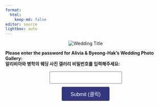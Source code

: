 ```yaml
---
format:
  html:
    keep-md: false
editor: source
lightbox: auto
---
```




<div id="passwordPrompt">
  <p align="center">
    <img src="wedding_title3.png" style="max-width: 66%; height: auto;" alt="Wedding Title">
  </p>
  <h4 style="margin: 0; line-height: 1.2;">Please enter the password for Alivia & Byeong-Hak's Wedding Photo Gallery:</h4>
  <h4 style="margin: 0; line-height: 1.2;">알리비아와 병학의 웨딩 사진 갤러리 비밀번호를 입력해주세요:</h4>
  
  <div style="display:block; margin:15px;"></div>

  <div style="text-align: center;">
  <form onsubmit="checkPassword(event)" style="display: inline-block;">
    <input type="password" id="password" style="padding: 8px; font-size: 1rem;">
      <div style="display:block; margin:10px;"></div>
    <button type="submit"
        style="
          padding: 10px 16px;
          font-size: 1rem;
          width: 100%;
          max-width: 150px;
          box-sizing: border-box;
          background-color: #34377d;
          color: white;
          border: none;
          border-radius: 4px;
        ">
  Submit (클릭)
</button>
  </form>
  </div>
</div>



<div id="protectedContent" style="display:none;">
  <p align="center">
    <img src="wedding_title3.png" style="max-width: 66%; height: auto;" alt="Wedding Title">
  </p>
  
  <h3 style="margin: 0; line-height: 1.2;">Welcome to Alivia & Byeong-Hak's Wedding Photo Gallery!</h4>
  <h3 style="margin: 0; line-height: 1.2;">알리비아와 병학의 웨딩 사진 갤러리에 오신 것을 환영합니다!</h4>

  <div style="display:block; margin:15px;"></div>

  <p><a href="https://bcdanl.github.io/acbcweddingphoto" tabindex="-1" id="galleryLink">Click here! (여기를  클릭하세요!)</a></p>
</div>



<script>
function checkPassword(event) {
    event.preventDefault(); // Prevent form reload
    const correctPassword = "acbc25";
    const inputPassword = document.getElementById("password").value;

    if (inputPassword === correctPassword) {
        document.getElementById("protectedContent").style.display = "block";
        document.getElementById("passwordPrompt").style.display = "none";
        // Enable tab focus for protected content now
        document.getElementById("galleryLink").removeAttribute("tabindex");
    } else {
        alert("Incorrect password. Please try again. (비밀번호가 틀렸습니다. 다시 시도해 주세요.)");
    }
}
</script>
